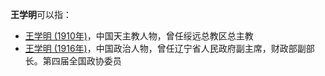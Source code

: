 '''王学明'''可以指：
* [[王学明_(1910年)|王学明 (1910年)]]，中国天主教人物，曾任绥远总教区总主教
* [[王学明_(1916年)|王学明 (1916年)]]，中国政治人物，曾任辽宁省人民政府副主席，财政部副部长。第四届全国政协委员
{{Disambiguation|X|Cat=三字王姓人名消歧义}}